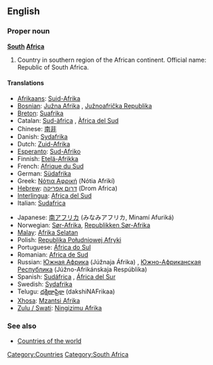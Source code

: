 ==English==

===Proper noun===
'''[[South]] [[Africa]]'''

# Country in southern region of the African continent. Official name: Republic of South Africa.

====Translations====
{{top}}
*[[Afrikaans]]: [[Suid-Afrika]]
*[[Bosnian]]: [[Južna Afrika]] {{f}}, [[Južnoafrička Republika]] {{f}}
*[[Breton]]: [[Suafrika]]
*Catalan: [[Sud-àfrica]] {{f}}, [[Àfrica del Sud]] {{f}}
*Chinese: [[南非]]
*Danish: [[Sydafrika]]
*Dutch: [[Zuid-Afrika]]
*[[Esperanto]]: [[Sud-Afriko]]
*Finnish: [[Etelä-Afrikka]]
*French: [[Afrique du Sud]] {{f}}
*German: [[Südafrika]] {{n}}
*Greek: [[Νότια Αφρική]] (Nótia Afrikí) {{f}}
*[[Hebrew]]: [[דרום אפריקה]] (Drom Africa)
*[[Interlingua]]: [[Africa del Sud]]
*Italian: [[Sudafrica]] {{m}}
{{mid}}
*Japanese: [[南アフリカ]] (みなみアフリカ, Minamí Afuriká)
*Norwegian: [[Sør-Afrika]], [[Republikken Sør-Afrika]]
*[[Malay]]: [[Afrika Selatan]]
*Polish: [[Republika Południowej Afryki]] {{f}}
*Portuguese: [[África do Sul]] {{f}}
*Romanian: [[Africa de Sud]] {{f}}
*Russian: [[Южная Африка]] (Júžnaja Áfrika) {{f}}, [[Южно-Африканская Республика]] (Júžno-Afrikánskaja Respúblika) {{f}}
*Spanish: [[Sudáfrica]] {{f}}, [[África del Sur]] {{f}}
*Swedish: [[Sydafrika]]
*Telugu: [[దక్షిణాఫ్రికా]] (dakshiNAFrikaa)
*[[Xhosa]]: [[Mzantsi Afrika]]
*[[Zulu / Swati]]: [[Ningizimu Afrika]]
{{bottom}}

===See also===
*[[Countries of the world]]

[[Category:Countries]]
[[Category:South Africa]]